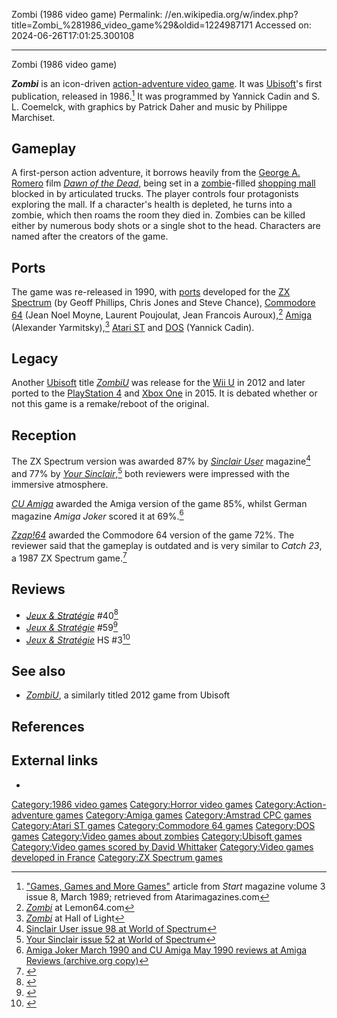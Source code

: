 Zombi (1986 video game)
Permalink: //en.wikipedia.org/w/index.php?title=Zombi_%281986_video_game%29&oldid=1224987171
Accessed on: 2024-06-26T17:01:25.300108



------
Zombi (1986 video game)
{{Expand French|Zombi (jeu vidéo)|topic=culture|date=November 2012}}
{{Infobox video game
|width= 
|title= Zombi
|image= Zombi box.jpg
|caption= 
|developer= [[Ubisoft|Ubi Soft]]
|publisher= Ubi Soft
|designer= Patrick Daher
|series= 
|engine= 
|released= '''Amstrad CPC'''{{Video game release|EU|1986}}'''Other versions'''{{Video game release|EU|1990}}
|genre= [[Action-adventure game|Action-adventure]]
|modes= [[Single-player video game|Single-player]]
|platforms= [[Amstrad CPC]], [[Amiga]], [[Atari ST]], [[Commodore 64]], [[DOS]], [[ZX Spectrum]]
}}

'''''Zombi''''' is an icon-driven [[Action-adventure game|action-adventure video game]]. It was [[Ubisoft]]'s first publication, released in 1986.<ref>[http://www.atarimagazines.com/startv3n8/games_games.html "Games, Games and More Games"] article from ''Start'' magazine volume 3 issue 8, March 1989; retrieved from Atarimagazines.com</ref> It was programmed by Yannick Cadin and S. L. Coemelck, with graphics by Patrick Daher and music by Philippe Marchiset.

==Gameplay==
A first-person action adventure, it borrows heavily from the [[George A. Romero]] film ''[[Dawn of the Dead (1978 film)|Dawn of the Dead]]'', being set in a [[zombie]]-filled [[shopping mall]] blocked in by articulated trucks. The player controls four protagonists exploring the mall. If a character's health is depleted, he turns into a zombie, which then roams the room they died in. Zombies can be killed either by numerous body shots or a single shot to the head. Characters are named after the creators of the game.

==Ports==
The game was re-released in 1990, with [[Video game port|ports]] developed for the [[ZX Spectrum]] (by Geoff Phillips, Chris Jones and Steve Chance), [[Commodore 64]] (Jean Noel Moyne, Laurent Poujoulat, Jean Francois Auroux),<ref>[http://www.lemon64.com/?game_id=2949 ''Zombi''] at Lemon64.com</ref> [[Amiga]] (Alexander Yarmitsky),<ref>''[http://hol.abime.net/1628 Zombi]'' at Hall of Light</ref> [[Atari ST]] and [[DOS]] (Yannick Cadin).

==Legacy==
Another [[Ubisoft]] title ''[[ZombiU]]'' was release for the [[Wii U]] in 2012 and later ported to the [[PlayStation 4]] and [[Xbox One]] in 2015. It is debated whether or not this game is a remake/reboot of the original.

==Reception==
{{Video game reviews
| award1Pub = ''Computer and Video Games''
| award1 = C+VG Hit<ref>Game review, Computer & Video Games issue 101, April 1990, page 80</ref>
}}
The ZX Spectrum version was awarded 87% by ''[[Sinclair User]]'' magazine<ref>[http://www.worldofspectrum.org/showmag.cgi?mag=SinclairUser/Issue098/Pages/SinclairUser09800022.jpg  Sinclair User issue 98 at World of Spectrum]</ref> and 77% by ''[[Your Sinclair]]'',<ref>[http://www.worldofspectrum.org/showmag.cgi?mag=YourSinclair/Issue52/Pages/YourSinclair5200039.jpg  Your Sinclair issue 52 at World of Spectrum]</ref> both reviewers were impressed with the immersive atmosphere.

''[[CU Amiga Magazine|CU Amiga]]'' awarded the Amiga version of the game 85%, whilst German magazine ''Amiga Joker'' scored it at 69%.<ref>[https://web.archive.org/web/20080905093415/http://amigareviews.classicgaming.gamespy.com/zombi.htm Amiga Joker March 1990 and CU Amiga May 1990 reviews at Amiga Reviews (archive.org copy)]</ref>

''[[Zzap!64]]'' awarded the Commodore 64 version of the game 72%. The reviewer said that the gameplay is outdated and is very similar to ''Catch 23'', a 1987 ZX Spectrum game.<ref>{{cite web|url=http://www.mobygames.com/game/zombi/mobyrank|title=Zombi for Amiga (1990) MobyRank|publisher=[[MobyGames]]|access-date=24 November 2012}}</ref>

==Reviews==
*''[[:fr:Jeux et Stratégie|Jeux & Stratégie]]'' #40<ref>{{cite web | url=https://archive.org/details/jeux-et-strategie-40/page/52/mode/2up | title=Jeux & stratégie 40 | date=August 1986 }}</ref>
*''[[:fr:Jeux et Stratégie|Jeux & Stratégie]]'' #59<ref>{{cite web | url=https://archive.org/details/jeux-et-strategie-59/page/72/mode/2up | title=Jeux & stratégie 59 | date=June 1989 }}</ref>
*''[[:fr:Jeux et Stratégie|Jeux & Stratégie]]'' HS #3<ref>{{cite web | url=https://archive.org/details/jeux-et-strategie-hs-3/page/74/mode/2up | title=Jeux & stratégie HS 3 | year=1986 }}</ref>

==See also==
{{Portal|1980s|Speculative fiction/Horror|Video games}}
*''[[ZombiU]]'', a similarly titled 2012 game from Ubisoft

==References==
{{Reflist}}

==External links==
*{{moby game|id=/zombi|name=''Zombi''}}

{{Authority control}}

[[Category:1986 video games]]
[[Category:Horror video games]]
[[Category:Action-adventure games]]
[[Category:Amiga games]]
[[Category:Amstrad CPC games]]
[[Category:Atari ST games]]
[[Category:Commodore 64 games]]
[[Category:DOS games]]
[[Category:Video games about zombies]]
[[Category:Ubisoft games]]
[[Category:Video games scored by David Whittaker]]
[[Category:Video games developed in France]]
[[Category:ZX Spectrum games]]